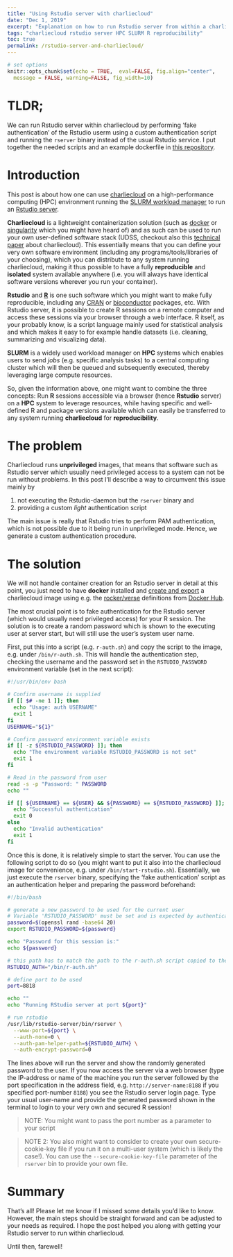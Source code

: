 ---
title: "Using Rstudio server with charliecloud"
date: "Dec 1, 2019"
excerpt: "Explanation on how to run Rstudio server from within a charliecloud container"
tags: "charliecloud rstudio server HPC SLURM R reproducibility"
toc: true
permalink: /rstudio-server-and-charliecloud/
---

```{r setup, include=FALSE}
# set options
knitr::opts_chunk$set(echo = TRUE,  eval=FALSE, fig.align="center",
  message = FALSE, warning=FALSE, fig_width=10)
```

# TLDR;
We can run Rstudio server within charliecloud by performing 'fake authentication'
of the Rstudio userm using a custom authentication script and running the `rserver`
binary instead of the usual Rstudio service. I put together the needed scripts and an example dockerfile
in [this repository](https://github.com/jhawe/rstudio-charliecloud).

# Introduction
This post is about how one can use [charliecloud](https://github.com/hpc/charliecloud) on a high-performance computing (HPC) environment running the [SLURM workload manager](https://slurm.schedmd.com/) to run an [Rstudio server](https://rstudio.com/products/rstudio/#rstudio-server).

**Charliecloud** is a lightweight containerization solution (such as [docker](https://www.docker.com) or [singularity](https://singularity.lbl.gov/) which you might have heard of) and as such can be used to run your own user-defined software stack (UDSS, checkout also this [technical paper](http://permalink.lanl.gov/object/tr?what=info:lanl-repo/lareport/LA-UR-16-22370) about charliecloud).
This essentially means that you can define your very own software environment (including any programs/tools/libraries of your choosing), which you can distribute to any system running charliecloud, making it thus possible to have a fully **reproducible** and **isolated** system available anywhere (i.e. you will always have identical software versions wherever you run your container).

**Rstudio** and [**R**](https://www.r-project.org/) is one such software which you might want to make fully reproducible, including any [CRAN](https://cran.r-project.org/) or [bioconductor](https://www.bioconductor.org/) packages, etc.
With Rstudio server, it is possible to create R sessions on a remote computer and access these sessions via your browser through a web interface. R itself, as your probably know, is a script language mainly used for statistical analysis and which makes it easy to for example handle datasets (i.e. cleaning, summarizing and visualizing data).

**SLURM** is a widely used workload manager on **HPC** systems which enables users to send *jobs* (e.g. specific analysis tasks) to a central computing cluster which will then be queued and subsequently executed, thereby leveraging large compute resources.

So, given the information above, one might want to combine the three concepts: Run **R** sessions accessible via a browser (hence **Rstudio** server) on a **HPC** system to leverage resources, while having specific and well-defined R and package versions available which can easily be transferred to any system running **charliecloud** for **reproducibility**.

# The problem
Charliecloud runs **unprivileged** images, that means that software such as Rstudio server which usually need privileged access to a system can not be run without problems.
In this post I'll describe a way to circumvent this issue mainly by

1. not executing the Rstudio-daemon but the `rserver` binary and
2. providing a custom *light* authentication script

The main issue is really that Rstudio tries to perform PAM authentication, which is not possible due to it being run in unprivileged mode. Hence, we generate a custom authentication procedure.

# The solution
We will not handle container creation for an Rstudio server in detail at this point, you just need to have **docker** installed and [create and export](/exporting-charliecloud-from-docker) a charliecloud image using e.g. the [rocker/verse](https://hub.docker.com/r/rocker/verse) definitions from [Docker Hub](https://hub.docker.com/).

The most crucial point is to fake authentication for the Rstudio server (which would usually need privileged access) for your R session. The solution is to create a random password which is shown to the executing user at server start, but will still use the user's system user name.

First, put this into a script (e.g. `r-auth.sh`) and copy the script to the image, e.g. under `/bin/r-auth.sh`. This will handle the authentication step, checking the username and the password set in the `RSTUDIO_PASSWORD` environment variable (set in the next script):

```{bash}
#!/usr/bin/env bash

# Confirm username is supplied
if [[ $# -ne 1 ]]; then
  echo "Usage: auth USERNAME"
  exit 1
fi
USERNAME="${1}"

# Confirm password environment variable exists
if [[ -z ${RSTUDIO_PASSWORD} ]]; then
  echo "The environment variable RSTUDIO_PASSWORD is not set"
  exit 1
fi

# Read in the password from user
read -s -p "Password: " PASSWORD
echo ""

if [[ ${USERNAME} == ${USER} && ${PASSWORD} == ${RSTUDIO_PASSWORD} ]]; then
  echo "Successful authentication"
  exit 0
else
  echo "Invalid authentication"
  exit 1
fi
```

Once this is done, it is relatively simple to start the server.
You can use the following script to do so (you might want to put it also into the charliecloud image for convenience, e.g. under `/bin/start-rstudio.sh`).
Essentially, we just execute the `rserver` binary, specifying the 'fake authentication' script as an authentication helper and preparing the password beforehand:

```{bash}
#!/bin/bash

# generate a new password to be used for the current user
# Variable 'RSTUDIO_PASSWORD' must be set and is expected by authentication script
password=$(openssl rand -base64 20)
export RSTUDIO_PASSWORD=${password}

echo "Password for this session is:"
echo ${password}

# this path has to match the path to the r-auth.sh script copied to the image!
RSTUDIO_AUTH="/bin/r-auth.sh"

# define port to be used
port=8818

echo ""
echo "Running RStudio server at port ${port}"

# run rstudio
/usr/lib/rstudio-server/bin/rserver \
  --www-port=${port} \
  --auth-none=0 \
  --auth-pam-helper-path=${RSTUDIO_AUTH} \
  --auth-encrypt-password=0
```

The lines above will run the server and show the randomly generated password to the user.
If you now access the server via a web browser (type the IP-address or name of the machine you run the server followed by the port specification in the address field, e.g. `http://server-name:8188` if you specified port-number `8188`) you see the Rstudio server login page. Type your usual user-name and provide the generated password shown in the terminal to login to your very own and secured R session!

> NOTE: You might want to pass the port number as a parameter to your script

> NOTE 2: You also might want to consider to create your own secure-cookie-key file if you run it on a multi-user system (which is likely the case!). You can use the `--secure-cookie-key-file` parameter of the `rserver` bin to provide your own file.

# Summary
That's all! Please let me know if I missed some details you'd like to know.
However, the main steps should be straight forward and can be adjusted to your needs as required.
I hope the post helped you along with getting your Rstudio server to run within charliecloud.

Until then, farewell!
